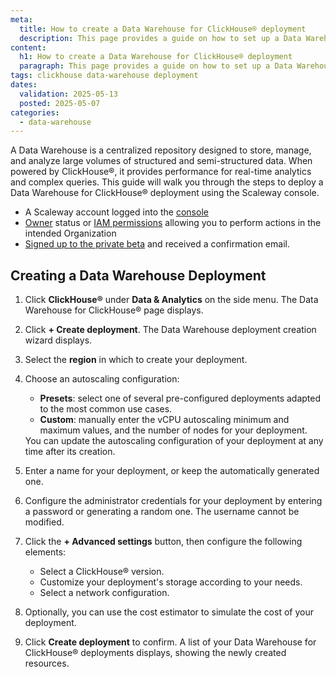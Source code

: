 ```yaml
---
meta:
  title: How to create a Data Warehouse for ClickHouse® deployment
  description: This page provides a guide on how to set up a Data Warehouse using ClickHouse® using the Scaleway console.
content:
  h1: How to create a Data Warehouse for ClickHouse® deployment
  paragraph: This page provides a guide on how to set up a Data Warehouse using ClickHouse® using the Scaleway console.
tags: clickhouse data-warehouse deployment
dates:
  validation: 2025-05-13
  posted: 2025-05-07
categories:
  - data-warehouse
---
```


A Data Warehouse is a centralized repository designed to store, manage, and analyze large volumes of structured and semi-structured data. When powered by ClickHouse®, it provides performance for real-time analytics and complex queries. This guide will walk you through the steps to deploy a Data Warehouse for ClickHouse® deployment using the Scaleway console.

<Macro id="requirements" />

- A Scaleway account logged into the [console](https://console.scaleway.com)
- [Owner](/iam/concepts/#owner) status or [IAM permissions](/iam/concepts/#permission) allowing you to perform actions in the intended Organization
- [Signed up to the private beta](https://www.scaleway.com/fr/betas/) and received a confirmation email.

## Creating a Data Warehouse Deployment

1. Click **ClickHouse®** under **Data & Analytics** on the side menu. The Data Warehouse for ClickHouse® page displays.

2. Click **+ Create deployment**. The Data Warehouse deployment creation wizard displays.

3. Select the **region** in which to create your deployment.

4. Choose an autoscaling configuration:
    - **Presets**: select one of several pre-configured deployments adapted to the most common use cases.
    - **Custom**: manually enter the vCPU autoscaling minimum and maximum values, and the number of nodes for your deployment.
    <Message type="note">
    You can update the autoscaling configuration of your deployment at any time after its creation.
    </Message>

5. Enter a name for your deployment, or keep the automatically generated one.

6. Configure the administrator credentials for your deployment by entering a password or generating a random one.
    <Message type="note">
    The username cannot be modified.
    </Message>

7. Click the **+ Advanced settings** button, then configure the following elements:

    - Select a ClickHouse® version.
    - Customize your deployment's storage according to your needs.
    - Select a network configuration.

8. Optionally, you can use the cost estimator to simulate the cost of your deployment.

9. Click **Create deployment** to confirm. A list of your Data Warehouse for ClickHouse® deployments displays, showing the newly created resources.
